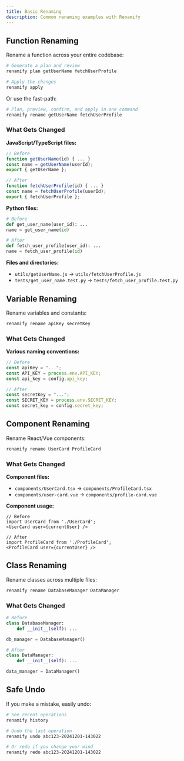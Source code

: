```yaml
---
title: Basic Renaming
description: Common renaming examples with Renamify
---
```


## Function Renaming

Rename a function across your entire codebase:

```bash
# Generate a plan and review
renamify plan getUserName fetchUserProfile

# Apply the changes
renamify apply
```

Or use the fast-path:

```bash
# Plan, preview, confirm, and apply in one command
renamify rename getUserName fetchUserProfile
```

### What Gets Changed

**JavaScript/TypeScript files:**
```js
// Before
function getUserName(id) { ... }
const name = getUserName(userId);
export { getUserName };

// After
function fetchUserProfile(id) { ... }
const name = fetchUserProfile(userId);
export { fetchUserProfile };
```

**Python files:**
```python
# Before
def get_user_name(user_id): ...
name = get_user_name(id)

# After
def fetch_user_profile(user_id): ...
name = fetch_user_profile(id)
```

**Files and directories:**
- `utils/getUserName.js` → `utils/fetchUserProfile.js`
- `tests/get_user_name.test.py` → `tests/fetch_user_profile.test.py`

## Variable Renaming

Rename variables and constants:

```bash
renamify rename apiKey secretKey
```

### What Gets Changed

**Various naming conventions:**
```js
// Before
const apiKey = "...";
const API_KEY = process.env.API_KEY;
const api_key = config.api_key;

// After
const secretKey = "...";
const SECRET_KEY = process.env.SECRET_KEY;
const secret_key = config.secret_key;
```

## Component Renaming

Rename React/Vue components:

```bash
renamify rename UserCard ProfileCard
```

### What Gets Changed

**Component files:**
- `components/UserCard.tsx` → `components/ProfileCard.tsx`
- `components/user-card.vue` → `components/profile-card.vue`

**Component usage:**
```tsx
// Before
import UserCard from './UserCard';
<UserCard user={currentUser} />

// After
import ProfileCard from './ProfileCard';
<ProfileCard user={currentUser} />
```

## Class Renaming

Rename classes across multiple files:

```bash
renamify rename DatabaseManager DataManager
```

### What Gets Changed

```python
# Before
class DatabaseManager:
    def __init__(self): ...

db_manager = DatabaseManager()
```

```python
# After
class DataManager:
    def __init__(self): ...

data_manager = DataManager()
```

## Safe Undo

If you make a mistake, easily undo:

```bash
# See recent operations
renamify history

# Undo the last operation
renamify undo abc123-20241201-143022

# Or redo if you change your mind
renamify redo abc123-20241201-143022
```
